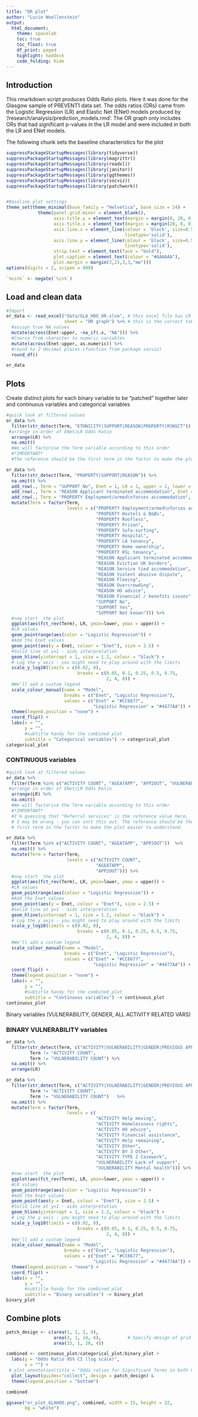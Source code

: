 ```yaml
---
title: "OR plot"
author: "Lucie Woellenstein"
output: 
  html_document:
    theme: spacelab
    toc: true
    toc_float: true
    df_print: paged
    highlight: haddock
    code_folding: hide
---
```

## Introduction

This rmarkdown script produces Odds Ratio plots. Here it was done for the Glasgow sample of PREVENT1 data set. 
The odds ratios (ORs) came from the Logistic Regression (LR) and Elastic Net (ENet) models produced by  '/research/analysis/prediction_models.rmd'. 
The OR graph only includes ORs that had significant p-values in the LR model and were included 
in both the LR and ENet models. 

The following chunk sets the baseline characteristics for the plot

```r
suppressPackageStartupMessages(library(tidyverse))
suppressPackageStartupMessages(library(magrittr))
suppressPackageStartupMessages(library(readxl))
suppressPackageStartupMessages(library(janitor))
suppressPackageStartupMessages(library(ggthemes))
suppressPackageStartupMessages(library(socviz))
suppressPackageStartupMessages(library(patchwork))


#Baseline plot settings
theme_set(theme_minimal(base_family = "Helvetica", base_size = 24) +
            theme(panel.grid.minor = element_blank(),
                  axis.title.y = element_text(margin = margin(0, 20, 0, 0)),
                  axis.title.x = element_text(margin = margin(20, 0, 0, 0)),
                  axis.line.x = element_line(colour = 'black', size=0.5,
                                             linetype='solid'),
                  axis.line.y = element_line(colour = 'black', size=0.5,
                                             linetype='solid'),
                  strip.text = element_text(face = "bold"),
                  plot.caption = element_text(colour = "#AAAAAA"),
                  plot.margin = margin(3,15,3,3,"mm")))
options(digits = 2, scipen = 999)

`%nin%` <- negate(`%in%`)
```

## Load and clean data

```r
#Import
or_data <- read_excel("data/GLA_HOO_OR.xlsm", # this excel file has LR and ENet coefficients and ORs. Data folder is inside visualise folder
                      sheet = "OR graph") %>% # this is the correct tab on the excel file with just the ORs to include in the graph
  #assign true NA values
  mutate(across(Enet:upper, ~na_if(.x, "NA"))) %>% 
  #Coerce from character to numeric variables
  mutate(across(Enet:upper, as.numeric)) %>% 
  #round to 2 decimal places (function from package socviz)
  round_df()

or_data
```


## Plots

Create distinct plots for each binary variable to be "patched" together later and continuous variables and categorical variables

```r
#quick look at filtered values
or_data %>% 
  filter(str_detect(Term, "ETHNICITY|SUPPORT|REASON|PROPERTY|RSNSCT"))  %>% 
 #arrange in order of ENet/LR Odds Ratio
  arrange(LR) %>%
  na.omit()
  #We will factorise the Term variable according to this order
  #*IMPORTANT*
  #The reference should be the first term in the factor to make the plot easier to understand.
```

```r
or_data %>% 
  filter(str_detect(Term, "PROPERTY|SUPPORT|REASON")) %>% 
  na.omit() %>%
  add_row(., Term = "SUPPORT No", Enet = 1, LR = 1, upper = 1, lower = 1) %>% 
  add_row(., Term = "REASON Applicant terminated accommodation", Enet = 1, LR = 1, upper = 1, lower = 1) %>% 
  add_row(., Term = "PROPERTY Employment/armed\nforces accommodation", Enet = 1, LR = 1, upper = 1, lower = 1) %>% 
  mutate(Term = factor(Term,
                       levels = c("PROPERTY Employment/armed\nforces accommodation",
                                  "PROPERTY Hostels & B&Bs",
                                  "PROPERTY Roofless",
                                  "PROPERTY Prison",
                                  "PROPERTY Sofa-surfing",
                                  "PROPERTY Hospital",
                                  "PROPERTY LA tenancy",
                                  "PROPERTY Home ownership",
                                  "PROPERTY RSL tenancy",
                                  "REASON Applicant terminated accommodation",
                                  "REASON Eviction UK borders",
                                  "REASON Service tied accommodation",
                                  "REASON Violent abusive dispute",
                                  "REASON Fleeing",
                                  "REASON Overcrowding",
                                  "REASON HO advice",
                                  "REASON Financial / benefits issues",
                                  "SUPPORT No",
                                  "SUPPORT Yes",
                                  "SUPPORT Not known"))) %>% 
  #now start  the plot
  ggplot(aes(fct_rev(Term), LR, ymin=lower, ymax = upper)) +
  #LR values
  geom_pointrange(aes(color = "Logistic Regression")) +
  #Add the Enet values
  geom_point(aes(y = Enet, colour = "Enet"), size = 2.5) +
  #Solid line at y=1 - aids interpretation
  geom_hline(yintercept = 1, size = 1.2, colour = "black") +
  # Log the y axis - you might need to play around with the limits
  scale_y_log10(limits = c(0.02, 8),
                           breaks = c(0.05, 0.1, 0.25, 0.5, 0.75,
                                      2, 4, 8)) +
  #We'll add a custom legend
  scale_colour_manual(name = "Model", 
                      breaks = c("Enet", "Logistic Regression"),
                      values = c("Enet" = "#CC6677", 
                                 "Logistic Regression" = "#4477AA")) +
  theme(legend.position = "none") +
  coord_flip() +
  labs(x = "",
       y = "", 
       #subtitle handy for the combined plot
       subtitle = "Categorical variables") -> categorical_plot
categorical_plot
```

### CONTINUOUS variables

```r
#quick look at filtered values
or_data %>% 
  filter(Term %in% c("ACTIVITY COUNT", "AGEATAPP", "APP2OUT", "VULNERABILITY COUNT")) %>% 
 #arrange in order of ENet/LR Odds Ratio
  arrange(LR) %>%
  na.omit()
  #We will factorise the Term variable according to this order
  #*IMPORTANT*
  #I'm guessing that "Referral services" is the reference value here, 
  # I may be wrong - you can sort this out. The reference should be the
  # first term in the factor to make the plot easier to understand.
```


```r
or_data %>% 
  filter(Term %in% c("ACTIVITY COUNT", "AGEATAPP", "APP2OUT"))  %>% 
  na.omit() %>%
  mutate(Term = factor(Term,
                       levels = c("ACTIVITY COUNT",
                                  "AGEATAPP", 
                                  "APP2OUT"))) %>% 
  #now start  the plot
  ggplot(aes(fct_rev(Term), LR, ymin=lower, ymax = upper)) +
  #LR values
  geom_pointrange(aes(colour = "Logistic Regression")) +
  #Add the Enet values
  geom_point(aes(y = Enet, colour = "Enet"), size = 2.5) +
  #Solid line at y=1 - aids interpretation
  geom_hline(yintercept = 1, size = 1.2, colour = "black") +
  # Log the y axis - you might need to play around with the limits
  scale_y_log10(limits = c(0.02, 8),
                           breaks = c(0.05, 0.1, 0.25, 0.5, 0.75,
                                      2, 4, 8)) +
  #We'll add a custom legend
  scale_colour_manual(name = "Model", 
                      breaks = c("Enet", "Logistic Regression"),
                      values = c("Enet" = "#CC6677", 
                                 "Logistic Regression" = "#4477AA")) +
  coord_flip() +
  theme(legend.position = "none") +
  labs(x = "",
       y = "", 
       #subtitle handy for the combined plot
       subtitle = "Continuous variables") -> continuous_plot
continuous_plot
```
Binary variables (VULNERABILITY, GENDER, ALL ACTIVITY RELATED VARS)

### BINARY VULNERABILITY variables

```r
or_data %>% 
  filter(str_detect(Term, c("ACTIVITY|VULNERABILITY|GENDER|PREVIOUS APPROACH")), 
         Term != "ACTIVITY COUNT", 
         Term != "VULNERABILITY COUNT") %>%
  na.omit() %>%
  arrange(LR) 
```

```r
or_data %>% 
  filter(str_detect(Term, c("ACTIVITY|VULNERABILITY|GENDER|PREVIOUS APPROACH")), 
         Term != "ACTIVITY COUNT", 
         Term != "VULNERABILITY COUNT")   %>% 
  na.omit() %>% 
  mutate(Term = factor(Term,
                       levels = c(
                                  "ACTIVITY Help moving",
                                  "ACTIVITY Homelessness rights",
                                  "ACTIVITY HO advice",
                                  "ACTIVITY Financial assistance",
                                  "ACTIVITY Help remaining",
                                  "ACTIVITY Other",
                                  "ACTIVITY BY 3 Other",
                                  "ACTIVITY TYPE 2 Casework",
                                  "VULNERABILITY Lack of support",
                                  "VULNERABILITY Mental health"))) %>% 
  #now start  the plot
  ggplot(aes(fct_rev(Term), LR, ymin=lower, ymax = upper)) +
  #LR values
  geom_pointrange(aes(color = "Logistic Regression")) +
  #Add the Enet values
  geom_point(aes(y = Enet, colour = "Enet"), size = 2.5) +
  #Solid line at y=1 - aids interpretation
  geom_hline(yintercept = 1, size = 1.2, colour = "black") +
  # Log the y axis - you might need to play around with the limits
  scale_y_log10(limits = c(0.02, 8),
                           breaks = c(0.05, 0.1, 0.25, 0.5, 0.75,
                                      2, 4, 8)) +
  #We'll add a custom legend
  scale_colour_manual(name = "Model", 
                      breaks = c("Enet", "Logistic Regression"),
                      values = c("Enet" = "#CC6677", 
                                 "Logistic Regression" = "#4477AA")) +
  theme(legend.position = "none") +
  coord_flip() +
  labs(x = "",
       y = "", 
       #subtitle handy for the combined plot
       subtitle = "Binary variables") -> binary_plot
binary_plot
```

## Combine plots

```r
patch_design <- c(area(1, 1, 2, 4),
                  area(3, 1, 14, 4),          # Specify design of grid
                  area(15, 1, 20, 4))

combined <- continuous_plot/categorical_plot/binary_plot + 
  labs(y = "Odds Ratio 95% CI (log scale)",
       x = "") +
 # plot_annotation(title = "Odds ratios for Significant Terms in both General Linear Models") +
  plot_layout(guides="collect", design = patch_design) &
  theme(legend.position = "bottom")

combined
```

```r
ggsave("or_plot_GLAHOO.png", combined, width = 15, height = 22, 
       bg = "white")
```

